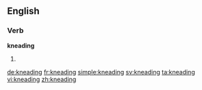 ==English==

===Verb===
'''kneading'''

# {{present participle of|knead}}

[[de:kneading]]
[[fr:kneading]]
[[simple:kneading]]
[[sv:kneading]]
[[ta:kneading]]
[[vi:kneading]]
[[zh:kneading]]